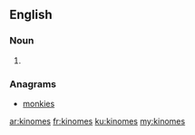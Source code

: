 ==English==

===Noun===
{{head|en|plural}}

# {{plural of|kinome|lang=en|nocat=1}}

===Anagrams===
* [[monkies#English|monkies]]

[[ar:kinomes]]
[[fr:kinomes]]
[[ku:kinomes]]
[[my:kinomes]]